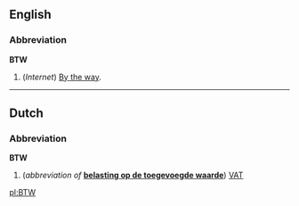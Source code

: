 ==English==
===Abbreviation===
'''BTW'''

#(''Internet'') [[By the way]].

----
==Dutch==
===Abbreviation===
'''BTW'''

#(''abbreviation of'' '''[[belasting op de toegevoegde waarde]]''') [[VAT]]

[[pl:BTW]]